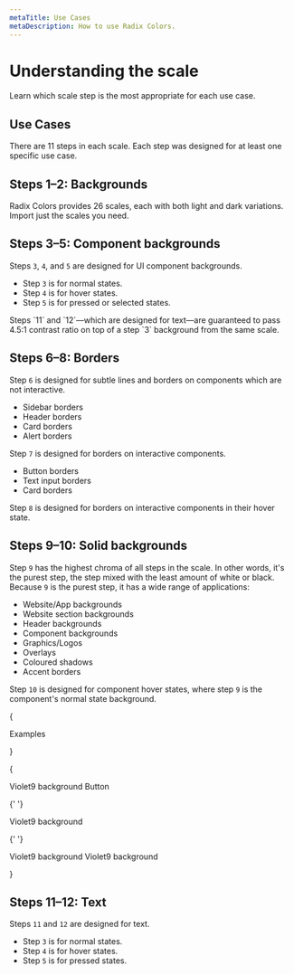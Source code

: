 ```yaml
---
metaTitle: Use Cases
metaDescription: How to use Radix Colors.
---
```


# Understanding the scale

<Description>
  Learn which scale step is the most appropriate for each use case.
</Description>

## Use Cases

There are 11 steps in each scale. Each step was designed for at least one specific use case.

<UseCasesTable />

## Steps 1–2: Backgrounds

<ColorScale01 />

Radix Colors provides 26 scales, each with both light and dark variations. Import just the scales you need.

<ColorExample04 />

## Steps 3–5: Component backgrounds

<ColorScale02 />

Steps `3`, `4`, and `5` are designed for UI component backgrounds.

- Step `3` is for normal states.
- Step `4` is for hover states.
- Step `5` is for pressed or selected states.

<Note>
  Steps `11` and `12`—which are designed for text—are guaranteed to
  pass 4.5:1 contrast ratio on top of a step `3` background from the
  same scale.
</Note>

<ColorExample04 />

## Steps 6–8: Borders

<ColorScale03 />

Step `6` is designed for subtle lines and borders on components which are not interactive.

- Sidebar borders
- Header borders
- Card borders
- Alert borders

Step `7` is designed for borders on interactive components.

- Button borders
- Text input borders
- Card borders

Step `8` is designed for borders on interactive components in their hover state.

<ColorExample04 />

## Steps 9–10: Solid backgrounds

<ColorScale04 />

Step `9` has the highest chroma of all steps in the scale. In other words, it's the purest step, the step mixed with the least amount of white or black. Because `9` is the purest step, it has a wide range of applications:

- Website/App backgrounds
- Website section backgrounds
- Header backgrounds
- Component backgrounds
- Graphics/Logos
- Overlays
- Coloured shadows
- Accent borders

Step `10` is designed for component hover states, where step `9` is the component's normal state background.

{

<Box>
  <Paragraph>
    <Box css={{ fontWeight: 500 }}>Examples</Box>
  </Paragraph>
</Box>

}

{

<Grid columns="4">
  <Box>
    <Text css={{ color: '$gray11', fontSize: '$2', mb: '$3' }}>
      Violet9 background
    </Text>
    <Box
      css={{
        display: 'inline-flex',
        ai: 'center',
        cursor: 'default',
        px: '$3',
        height: 35,
        backgroundColor: '$violet10',
        borderRadius: '$2',
        '&:hover': { backgroundColor: '$violet11' },
      }}
    >
      <Text
        css={{ fontSize: '$3', color: 'white', fontWeight: 500 }}
      >
        Button
      </Text>
    </Box>
  </Box>

{' '}

<Box>
  <Text css={{ color: '$gray11', fontSize: '$2', mb: '$3' }}>
    Violet9 background
  </Text>
  <Box
    css={{
      display: 'inline-flex',
      ai: 'center',
      jc: 'flex-end',
      p: 2,
      width: 50,
      backgroundColor: '$green10',
      borderRadius: '9999px',
    }}
  >
    <Box
      css={{
        height: 21,
        width: 21,
        backgroundColor: 'white',
        borderRadius: '50%',
      }}
    ></Box>
  </Box>
</Box>

{' '}

<Box>
  <Text css={{ color: '$gray11', fontSize: '$2', mb: '$3' }}>
    Violet9 background
  </Text>
  <Box
    css={{
      display: 'inline-flex',
      ai: 'center',
      jc: 'flex-end',
      p: 2,
      width: 50,
      backgroundColor: '$crimson10',
      borderRadius: '9999px',
    }}
  >
    <Box
      css={{
        height: 21,
        width: 21,
        backgroundColor: 'white',
        borderRadius: '50%',
      }}
    ></Box>
  </Box>
</Box>

  <Box>
    <Text css={{ color: '$gray11', fontSize: '$2', mb: '$3' }}>
      Violet9 background
    </Text>
    <Box
      css={{
        position: 'relative',
        width: 125,
        height: 2,
        backgroundColor: '$mauve300',
        borderRadius: '9999px',
      }}
    >
      <Box
        css={{
          width: '50%',
          height: '100%',
          backgroundColor: '$blue10',
          borderRadius: '9999px 0 0 9999px',
        }}
      >
        <Box
          css={{
            position: 'absolute',
            left: '50%',
            height: 16,
            width: 16,
            backgroundColor: 'white',
            mt: -8,
            ml: -8,
            borderRadius: '50%',
            boxShadow: '0 2px 5px rgba(0,0,0,.1)',
          }}
        ></Box>
      </Box>
    </Box>
  </Box>
</Grid>

}

## Steps 11–12: Text

<ColorScale05 />

Steps `11` and `12` are designed for text.

- Step `3` is for normal states.
- Step `4` is for hover states.
- Step `5` is for pressed states.

<ColorExample04 />
